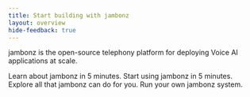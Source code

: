 ```yaml
---
title: Start building with jambonz
layout: overview
hide-feedback: true
---
```


jambonz is the open-source telephony platform for deploying Voice AI applications at scale.

<CardGroup cols={2}>
  <Card
    title="Overview and Concepts"
    icon="fa-regular fa-head-side-brain"
    href="/guides/get-started/jambonz-overview"
  >
    Learn about jambonz in 5 minutes. 
  </Card>
    <Card
    title="Developer Quickstart"
    icon="fa-regular fa-play"
    href="/guides/get-started/developer-quickstart"
  >
    Start using jambonz in 5 minutes. 
  </Card>
  <Card
    title="Guides"
    icon="fa-regular fa-file-lines"
    href="/docs/guides"
  >
    Explore all that jambonz can do for you. 
  </Card>
  <Card
    title="Self-hosted"
    icon="fa-regular fa-server"
    href="/docs/get-started/self-hosted"
  >
    Run your own jambonz system. 
  </Card>
</CardGroup>